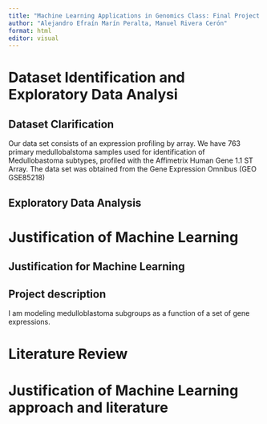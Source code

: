 ```yaml
---
title: "Machine Learning Applications in Genomics Class: Final Project Guide and Questionnaire"
author: "Alejandro Efraín Marín Peralta, Manuel Rivera Cerón"
format: html
editor: visual
---
```


# Dataset Identification and Exploratory Data Analysi





## Dataset Clarification

Our data set consists of an expression profiling by array. We have 763
primary medullobalstoma samples used for identification of Medullobastoma subtypes, profiled with the Affimetrix Human Gene 1.1 ST Array. The data set was obtained from the Gene Expression Omnibus (GEO GSE85218)

## Exploratory Data Analysis 



# Justification of Machine Learning


## Justification for Machine Learning



## Project description

I am modeling medulloblastoma subgroups as a function of a set of gene expressions.

# Literature Review 



# Justification of Machine Learning approach and literature




